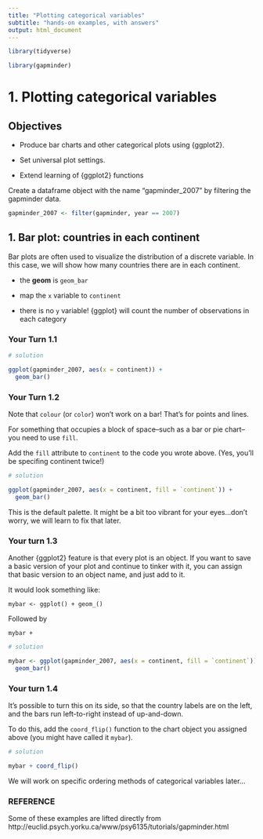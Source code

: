 ```yaml
---
title: "Plotting categorical variables"
subtitle: "hands-on examples, with answers"
output: html_document
---
```


<!-- This file by Martin Monkman is licensed under a Creative Commons Attribution 4.0 International License. -->

```r
library(tidyverse)

library(gapminder)
```

# 1. Plotting categorical variables

## Objectives

* Produce bar charts and other categorical plots using {ggplot2}.

* Set universal plot settings.
 
* Extend learning of {ggplot2} functions



Create a dataframe object with the name "gapminder_2007" by filtering the gapminder data.

```r

gapminder_2007 <- filter(gapminder, year == 2007)

```



## 1. Bar plot: countries in each continent


Bar plots are often used to visualize the distribution of a discrete variable. In this case, we will show how many countries there are in each continent.

* the **geom** is `geom_bar`

* map the `x` variable to `continent`

* there is no `y` variable! {ggplot} will count the number of observations in each category

### Your Turn 1.1


```r
# solution

ggplot(gapminder_2007, aes(x = continent)) +
  geom_bar()

```

### Your Turn 1.2

Note that `colour` (or `color`) won't work on a bar! That's for points and lines.

For something that occupies a block of space--such as a bar or pie chart--you need to use `fill`.

Add the `fill` attribute to `continent` to the code you wrote above. (Yes, you'll be specifing continent twice!)

```r
# solution

ggplot(gapminder_2007, aes(x = continent, fill = `continent`)) +
  geom_bar()

```


This is the default palette. It might be a bit too vibrant for your eyes...don't worry, we will learn to fix that later.





### Your turn 1.3

Another {ggplot2} feature is that every plot is an object. If you want to save a basic version of your plot and continue to tinker with it, you can assign that basic version to an object name, and just add to it.

It would look something like:

`mybar <- ggplot() + geom_()`

Followed by

`mybar + `



```r
# solution

mybar <- ggplot(gapminder_2007, aes(x = continent, fill = `continent`)) +
  geom_bar()

```



### Your turn 1.4 



It's possible to turn this on its side, so that the country labels are on the left, and the bars run left-to-right instead of up-and-down.

To do this, add the `coord_flip()` function to the chart object you assigned above (you might have called it `mybar`).




```r
# solution

mybar + coord_flip()

```

We will work on specific ordering methods of categorical variables later...






### REFERENCE

Some of these examples are lifted directly from http://euclid.psych.yorku.ca/www/psy6135/tutorials/gapminder.html











